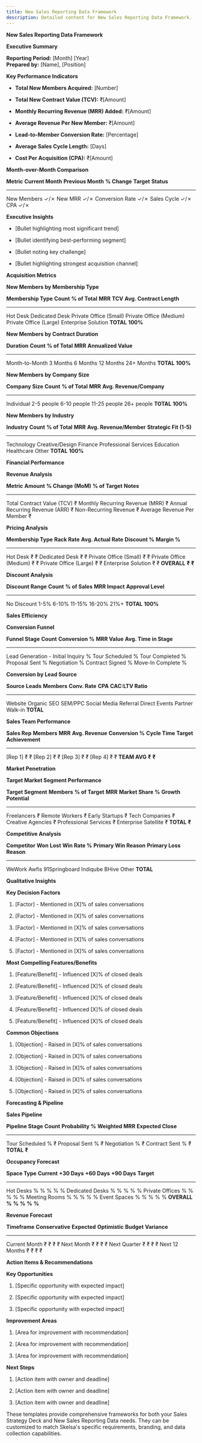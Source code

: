 ```yaml
---
title: New Sales Reporting Data Framework
description: Detailed content for New Sales Reporting Data Framework.
---
```


**New Sales Reporting Data Framework**

**Executive Summary**

**Reporting Period:** \[Month\] \[Year\]\
**Prepared by:** \[Name\], \[Position\]

**Key Performance Indicators**

-   **Total New Members Acquired:** \[Number\]

-   **Total New Contract Value (TCV):** ₹\[Amount\]

-   **Monthly Recurring Revenue (MRR) Added:** ₹\[Amount\]

-   **Average Revenue Per New Member:** ₹\[Amount\]

-   **Lead-to-Member Conversion Rate:** \[Percentage\]

-   **Average Sales Cycle Length:** \[Days\]

-   **Cost Per Acquisition (CPA):** ₹\[Amount\]

**Month-over-Month Comparison**

  **Metric**        **Current Month**   **Previous Month**   **% Change**   **Target**   **Status**
  ----------------- ------------------- -------------------- -------------- ------------ ------------
  New Members                                                                            ✓/✗
  New MRR                                                                                ✓/✗
  Conversion Rate                                                                        ✓/✗
  Sales Cycle                                                                            ✓/✗
  CPA                                                                                    ✓/✗

**Executive Insights**

-   \[Bullet highlighting most significant trend\]

-   \[Bullet identifying best-performing segment\]

-   \[Bullet noting key challenge\]

-   \[Bullet highlighting strongest acquisition channel\]

**Acquisition Metrics**

**New Members by Membership Type**

  **Membership Type**       **Count**   **% of Total**   **MRR**   **TCV**   **Avg. Contract Length**
  ------------------------- ----------- ---------------- --------- --------- --------------------------
  Hot Desk
  Dedicated Desk
  Private Office (Small)
  Private Office (Medium)
  Private Office (Large)
  Enterprise Solution
  **TOTAL**                             **100%**

**New Members by Contract Duration**

  **Duration**     **Count**   **% of Total**   **MRR**   **Annualized Value**
  ---------------- ----------- ---------------- --------- ----------------------
  Month-to-Month
  3 Months
  6 Months
  12 Months
  24+ Months
  **TOTAL**                    **100%**

**New Members by Company Size**

  **Company Size**   **Count**   **% of Total**   **MRR**   **Avg. Revenue/Company**
  ------------------ ----------- ---------------- --------- --------------------------
  Individual
  2-5 people
  6-10 people
  11-25 people
  26+ people
  **TOTAL**                      **100%**

**New Members by Industry**

  **Industry**            **Count**   **% of Total**   **MRR**   **Avg. Revenue/Member**   **Strategic Fit (1-5)**
  ----------------------- ----------- ---------------- --------- ------------------------- -------------------------
  Technology
  Creative/Design
  Finance
  Professional Services
  Education
  Healthcare
  Other
  **TOTAL**                           **100%**

**Financial Performance**

**Revenue Analysis**

  **Metric**                        **Amount**   **% Change (MoM)**   **% of Target**   **Notes**
  --------------------------------- ------------ -------------------- ----------------- -----------
  Total Contract Value (TCV)        ₹
  Monthly Recurring Revenue (MRR)   ₹
  Annual Recurring Revenue (ARR)    ₹
  Non-Recurring Revenue             ₹
  Average Revenue Per Member        ₹

**Pricing Analysis**

  **Membership Type**       **Rack Rate**   **Avg. Actual Rate**   **Discount %**   **Margin %**
  ------------------------- --------------- ---------------------- ---------------- --------------
  Hot Desk                  ₹               ₹
  Dedicated Desk            ₹               ₹
  Private Office (Small)    ₹               ₹
  Private Office (Medium)   ₹               ₹
  Private Office (Large)    ₹               ₹
  Enterprise Solution       ₹               ₹
  **OVERALL**               **₹**           **₹**

**Discount Analysis**

  **Discount Range**   **Count**   **% of Sales**   **MRR Impact**   **Approval Level**
  -------------------- ----------- ---------------- ---------------- --------------------
  No Discount
  1-5%
  6-10%
  11-15%
  16-20%
  21%+
  **TOTAL**                        **100%**

**Sales Efficiency**

**Conversion Funnel**

  **Funnel Stage**   **Count**   **Conversion %**   **MRR Value**   **Avg. Time in Stage**
  ------------------ ----------- ------------------ --------------- ------------------------
  Lead Generation                \-
  Initial Inquiry                \%
  Tour Scheduled                 \%
  Tour Completed                 \%
  Proposal Sent                  \%
  Negotiation                    \%
  Contract Signed                \%
  Move-In Complete               \%

**Conversion by Lead Source**

  **Source**        **Leads**   **Members**   **Conv. Rate**   **CPA**   **CAC:LTV Ratio**
  ----------------- ----------- ------------- ---------------- --------- -------------------
  Website Organic
  SEO
  SEM/PPC
  Social Media
  Referral
  Direct
  Events
  Partner
  Walk-in
  **TOTAL**

**Sales Team Performance**

  **Sales Rep**   **Members**   **MRR**   **Avg. Revenue**   **Conversion %**   **Cycle Time**   **Target Achievement**
  --------------- ------------- --------- ------------------ ------------------ ---------------- ------------------------
  \[Rep 1\]                     ₹         ₹
  \[Rep 2\]                     ₹         ₹
  \[Rep 3\]                     ₹         ₹
  \[Rep 4\]                     ₹         ₹
  **TEAM AVG**                  **₹**     **₹**

**Market Penetration**

**Target Market Segment Performance**

  **Target Segment**      **Members**   **% of Target**   **MRR**   **Market Share %**   **Growth Potential**
  ----------------------- ------------- ----------------- --------- -------------------- ----------------------
  Freelancers                                             ₹
  Remote Workers                                          ₹
  Early Startups                                          ₹
  Tech Companies                                          ₹
  Creative Agencies                                       ₹
  Professional Services                                   ₹
  Enterprise Satellite                                    ₹
  **TOTAL**                                               **₹**

**Competitive Analysis**

  **Competitor**   **Won**   **Lost**   **Win Rate %**   **Primary Win Reason**   **Primary Loss Reason**
  ---------------- --------- ---------- ---------------- ------------------------ -------------------------
  WeWork
  Awfis
  91Springboard
  Indiqube
  BHive
  Other
  **TOTAL**

**Qualitative Insights**

**Key Decision Factors**

1.  \[Factor\] - Mentioned in \[X\]% of sales conversations

2.  \[Factor\] - Mentioned in \[X\]% of sales conversations

3.  \[Factor\] - Mentioned in \[X\]% of sales conversations

4.  \[Factor\] - Mentioned in \[X\]% of sales conversations

5.  \[Factor\] - Mentioned in \[X\]% of sales conversations

**Most Compelling Features/Benefits**

1.  \[Feature/Benefit\] - Influenced \[X\]% of closed deals

2.  \[Feature/Benefit\] - Influenced \[X\]% of closed deals

3.  \[Feature/Benefit\] - Influenced \[X\]% of closed deals

4.  \[Feature/Benefit\] - Influenced \[X\]% of closed deals

5.  \[Feature/Benefit\] - Influenced \[X\]% of closed deals

**Common Objections**

1.  \[Objection\] - Raised in \[X\]% of sales conversations

2.  \[Objection\] - Raised in \[X\]% of sales conversations

3.  \[Objection\] - Raised in \[X\]% of sales conversations

4.  \[Objection\] - Raised in \[X\]% of sales conversations

5.  \[Objection\] - Raised in \[X\]% of sales conversations

**Forecasting & Pipeline**

**Sales Pipeline**

  **Pipeline Stage**   **Count**   **Probability %**   **Weighted MRR**   **Expected Close**
  -------------------- ----------- ------------------- ------------------ --------------------
  Tour Scheduled                   \%                  ₹
  Proposal Sent                    \%                  ₹
  Negotiation                      \%                  ₹
  Contract Sent                    \%                  ₹
  **TOTAL**                                            **₹**

**Occupancy Forecast**

  **Space Type**    **Current**   **+30 Days**   **+60 Days**   **+90 Days**   **Target**
  ----------------- ------------- -------------- -------------- -------------- ------------
  Hot Desks         \%            \%             \%             \%             \%
  Dedicated Desks   \%            \%             \%             \%             \%
  Private Offices   \%            \%             \%             \%             \%
  Meeting Rooms     \%            \%             \%             \%             \%
  Event Spaces      \%            \%             \%             \%             \%
  **OVERALL**       **%**         **%**          **%**          **%**          **%**

**Revenue Forecast**

  **Timeframe**    **Conservative**   **Expected**   **Optimistic**   **Budget**   **Variance**
  ---------------- ------------------ -------------- ---------------- ------------ --------------
  Current Month    ₹                  ₹              ₹                ₹
  Next Month       ₹                  ₹              ₹                ₹
  Next Quarter     ₹                  ₹              ₹                ₹
  Next 12 Months   ₹                  ₹              ₹                ₹

**Action Items & Recommendations**

**Key Opportunities**

1.  \[Specific opportunity with expected impact\]

2.  \[Specific opportunity with expected impact\]

3.  \[Specific opportunity with expected impact\]

**Improvement Areas**

1.  \[Area for improvement with recommendation\]

2.  \[Area for improvement with recommendation\]

3.  \[Area for improvement with recommendation\]

**Next Steps**

1.  \[Action item with owner and deadline\]

2.  \[Action item with owner and deadline\]

3.  \[Action item with owner and deadline\]

These templates provide comprehensive frameworks for both your Sales
Strategy Deck and New Sales Reporting Data needs. They can be customized
to match Skelsa\'s specific requirements, branding, and data collection
capabilities.
